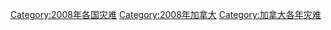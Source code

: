 [[Category:2008年各国灾难|Category:2008年各国灾难]]
[[Category:2008年加拿大|Category:2008年加拿大]]
[[Category:加拿大各年灾难|Category:加拿大各年灾难]]